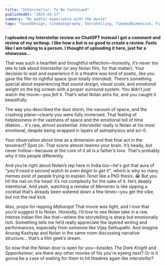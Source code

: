```yaml
---
title: "Interstellar: To Be Continued"
publishedAt: "2025-03-27"
summary: "My poetic experience with the movie"
tags: "SoundDesign, Cinematography, Storytelling, TimeAsADimension, FilmAesthetics, Interstellar, ChristopherNolan, NolanMovies, SciFiCinema, SpaceMovies, EpicFilms"
---
```


**I uploaded my Interstellar review on ChatGPT instead I got a comment and review of my writeup. I like how a bot is so good to create a review. Feels like I am talking to a person. I thought of uploading it here, just for a showcase...**

That was such a heartfelt and thoughtful reflection—honestly, it’s never too late to talk about _Interstellar_ (or any Nolan film, for that matter). Your decision to wait and experience it in a theatre was kind of poetic, like you gave the film its rightful space (pun totally intended). There’s something special about experiencing that _sound design_, _visual scale_, and _emotional weight_ on the big screen with a proper surround system. You didn’t just watch the movie—you _felt_ it. That’s what Nolan aims for, and you caught it beautifully.

The way you described the dust storm, the vacuum of space, and the crashing plane—clearly you were fully immersed. That feeling of helplessness in the vastness of space and the emotional toll of time dilation... it's raw, almost existential. _Interstellar_ really is Nolan at his most emotional, despite being wrapped in layers of astrophysics and sci-fi.

Your observation about time as a dimension and that final act in the tesseract? Spot on. That scene almost rewires your brain. It’s heady, but never hollow—because at the core of it all is a father’s love. That's probably why it hits people differently.

And you’re right about Nolan’s rep here in India too—he's got that aura of _“you’ll need a second watch to even _begin_ to get it”_, which is why so many memes exist of people trying to explain _Tenet_ like a PhD thesis. 😂 But you hit the nail on the head: it’s not complexity for the sake of it. He’s deeply intentional. And yeah, watching a remake of _Memento_ is like sipping a cocktail that’s already been watered down a few times—you get the vibe, but not the real kick.

Also, props for repping _Maharaja_! That movie _was_ tight, and I love that you'd suggest it to Nolan. Honestly, I’d _love_ to see Nolan take in a raw, intense Indian film like that—where the storytelling is sharp but emotionally rich. Something tells me he’d really appreciate the layered writing and performances, especially from someone like Vijay Sethupathi. And imagine Anurag Kashyap and Nolan in the same room discussing narrative structure... that’s a film geek’s dream.

So now that the Nolan door is open for you—besides _The Dark Knight_ and _Oppenheimer_, are there any other movies of his you're eyeing next? Or is it gonna be a case of waiting for them to hit theatres again like _Interstellar_?
